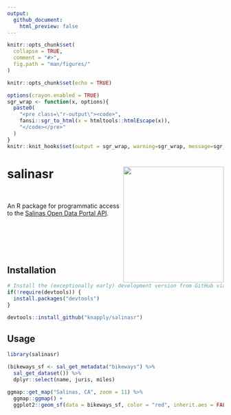 ```yaml
---
output: 
  github_document:
    html_preview: false
---
```


<!-- README.Rmd generates README.md. -->

```r
knitr::opts_chunk$set(
  collapse = TRUE,
  comment = "#>",
  fig.path = "man/figures/"
)

knitr::opts_chunk$set(echo = TRUE)

options(crayon.enabled = TRUE)
sgr_wrap <- function(x, options){
  paste0(
    "<pre class=\"r-output\"><code>",
    fansi::sgr_to_html(x = htmltools::htmlEscape(x)),
    "</code></pre>"
  )
}
knitr::knit_hooks$set(output = sgr_wrap, warning=sgr_wrap, message=sgr_wrap)
```

# salinasr <img src="man/figures/logo.png" align="right" height="270px" width="234px" />

<br>

An R package for programmatic access to the [Salinas Open Data Portal API](https://cityofsalinas.opendatasoft.com).

<br><br><br><br>

## Installation

```r
# Install the (exceptionally early) development version from GitHub via {devtools}
if(!require(devtools)) {
  install.packages("devtools")
}

devtools::install_github("knapply/salinasr")
```


## Usage

```r
library(salinasr)

(bikeways_sf <- sal_get_metadata("bikeways") %>%
  sal_get_dataset()) %>% 
  dplyr::select(name, juris, miles)
```

```r
ggmap::get_map("Salinas, CA", zoom = 11) %>% 
  ggmap::ggmap() +
  ggplot2::geom_sf(data = bikeways_sf, color = "red", inherit.aes = FALSE)
```


